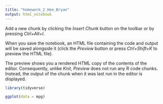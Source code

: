 ```yaml
---
title: "homework_2_Hee_Bryan"
output: html_notebook
---
```


Add a new chunk by clicking the *Insert Chunk* button on the toolbar or by pressing *Ctrl+Alt+I*.

When you save the notebook, an HTML file containing the code and output will be saved alongside it (click the *Preview* button or press *Ctrl+Shift+K* to preview the HTML file).

The preview shows you a rendered HTML copy of the contents of the editor. Consequently, unlike *Knit*, *Preview* does not run any R code chunks. Instead, the output of the chunk when it was last run in the editor is displayed.


```r
library(tidyverse)
```

```r
ggplot(data = mpg)
```

```r

```

```r

```

```r

```

```r

```

